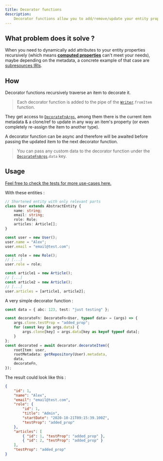 ```yaml
---
title: Decorator functions
description:
    Decorator functions allow you to add/remove/update your entity properties returned for a response before it is sent.
---
```


## What problem does it solve ?

When you need to dynamically add attributes to your entity properties recursively (which means
[**computed properties**](/groups/computed-property) can't meet your needs), maybe depending on the metadata, a concrete
example of that case are [subresources IRIs](/entity-routes/subresources/introduction#format-in-response).

## How

Decorator functions recursively traverse an item to decorate it.

> Each decorator function is added to the pipe of the [`Writer`](/definitions/classes/writer).`fromItem` function.

They get access to [`DecorateFnArgs`](/definitions#decoratefnargs), among them there is the current item metadata & a
clone/ref to update in any way an item's property (or even completely re-assign the item to another type).

A decorator function can be async and therefore will be awaited before passing the updated item to the next decorator
function.

> You can pass any custom data to the decorator function under the
> [`DecorateFnArgs`](/definitions#decoratefnargs).`data` key.

## Usage

[Feel free to check the tests for more use-cases here.](https://github.com/astahmer/entity-routes/tree/main/tests/response/Decorator.test.ts)

With these entities :

```ts
// Shortened entity with only relevant parts
class User extends AbstractEntity {
    name: string;
    email: string;
    role: Role;
    articles: Article[];
}

const user = new User();
user.name = "Alex";
user.email = "email@test.com";

const role = new Role();
// [...]
user.role = role;

const article1 = new Article();
// [...]
const article2 = new Article();
// [...]
user.articles = [article1, article2];
```

A very simple decorator function :

```ts
const data = { abc: 123, test: "just testing" };

const decorateFn: DecorateFn<User, typeof data> = (args) => {
    args.clone.testProp = "added_prop";
    for (const key in args.data) {
        args.clone[key] = args.data[key as keyof typeof data];
    }
};
const decorated = await decorator.decorateItem({
    rootItem: user,
    rootMetadata: getRepository(User).metadata,
    data,
    decorateFn,
});
```

The result could look like this :

```json
{
    "id": 1,
    "name": "Alex",
    "email": "email@test.com",
    "role": {
        "id": 1,
        "title": "Admin",
        "startDate": "2020-10-21T09:15:39.100Z",
        "testProp": "added_prop"
    },
    "articles": [
        { "id": 1, "testProp": "added_prop" },
        { "id": 2, "testProp": "added_prop" }
    ],
    "testProp": "added_prop"
}
```

